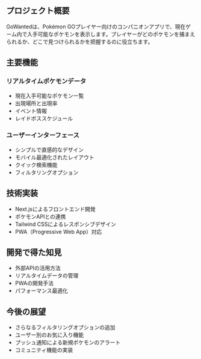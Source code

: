 ## プロジェクト概要

GoWantedは、Pokémon GOプレイヤー向けのコンパニオンアプリで、現在ゲーム内で入手可能なポケモンを表示します。プレイヤーがどのポケモンを捕まえられるか、どこで見つけられるかを把握するのに役立ちます。

## 主要機能

### リアルタイムポケモンデータ

- 現在入手可能なポケモン一覧
- 出現場所と出現率
- イベント情報
- レイドボススケジュール

### ユーザーインターフェース

- シンプルで直感的なデザイン
- モバイル最適化されたレイアウト
- クイック検索機能
- フィルタリングオプション

## 技術実装

- Next.jsによるフロントエンド開発
- ポケモンAPIとの連携
- Tailwind CSSによるレスポンシブデザイン
- PWA（Progressive Web App）対応

## 開発で得た知見

- 外部APIの活用方法
- リアルタイムデータの管理
- PWAの開発手法
- パフォーマンス最適化

## 今後の展望

- さらなるフィルタリングオプションの追加
- ユーザー別のお気に入り機能
- プッシュ通知による新規ポケモンのアラート
- コミュニティ機能の実装
